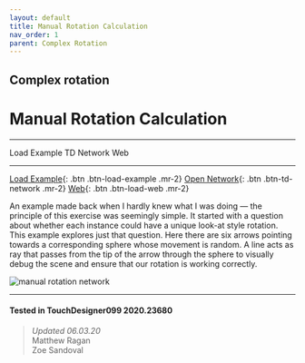 ```yaml
---
layout: default
title: Manual Rotation Calculation
nav_order: 1
parent: Complex Rotation
---
```


## Complex rotation
# Manual Rotation Calculation

----


<TDContentButtons link="">Load Example</TDContentButtons>
<TDContentButtons link="">TD Network</TDContentButtons>
<TDContentButtons link="">Web</TDContentButtons>

----

[Load Example](?actionable=1&action=load_tox&remotePath=https://github.com/mir-lab/touchdesigner-instancing-examples-code/raw/main/tox/012-complex-rotation/container_manual_rotation_calculation.tox){: .btn .btn-load-example .mr-2}
[Open Network](?actionable=1&action=open_floating_network){: .btn .btn-td-network .mr-2}
[Web](?actionable=1&action=open_in_browser){: .btn .btn-load-web .mr-2}

An example made back when I hardly knew what I was doing — the principle of this exercise was seemingly simple. It started with a question about whether each instance could have a unique look-at style rotation. This example explores just that question. Here there are six arrows pointing towards a corresponding sphere whose movement is random. A line acts as ray that passes from the tip of the arrow through the sphere to visually debug the scene and ensure that our rotation is working correctly.

![manual rotation network](https://github.com/mir-lab/td-instacning-copy-temp/raw/master/assets/images/complex-rotation/manual-rotation/manual-rotation-01.jpg)

---

#### Tested in TouchDesigner099 2020.23680 
>*Updated 06.03.20*  
Matthew Ragan  
Zoe Sandoval  